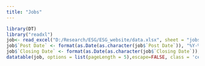 ---
title: "Jobs"
---

```{r echo=FALSE, results='asis'}
library(DT)
library("readxl")
job<- read_excel("D:/Research/ESG/ESG_website/data.xlsx", sheet = "jobs")
job$`Post Date` <- format(as.Date(as.character(job$`Post Date`)), "%Y-%m-%d")
job$`Closing Date` <- format(as.Date(as.character(job$`Closing Date`)), "%Y-%m-%d")
datatable(job, options = list(pageLength = 5),escape=FALSE, class = 'cell-border stripe')
```


